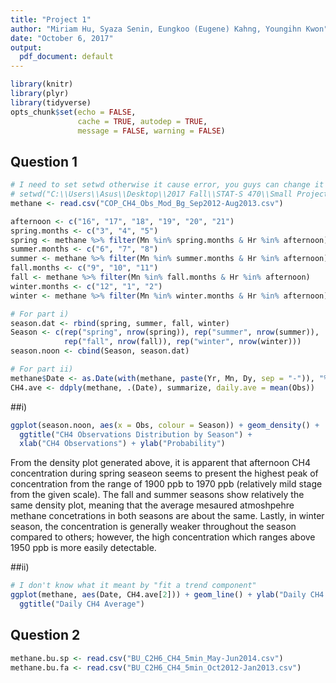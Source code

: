 ```yaml
---
title: "Project 1"
author: "Miriam Hu, Syaza Senin, Eungkoo (Eugene) Kahng, Youngihn Kwon"
date: "October 6, 2017"
output:
  pdf_document: default
---
```



```r
library(knitr)
library(plyr)
library(tidyverse)
opts_chunk$set(echo = FALSE,
               cache = TRUE, autodep = TRUE,
               message = FALSE, warning = FALSE)
```


## Question 1

```r
# I need to set setwd otherwise it cause error, you guys can change it
# setwd("C:\\Users\\Asus\\Desktop\\2017 Fall\\STAT-S 470\\Small Projects\\Small Project 1")
methane <- read.csv("COP_CH4_Obs_Mod_Bg_Sep2012-Aug2013.csv")

afternoon <- c("16", "17", "18", "19", "20", "21")
spring.months <- c("3", "4", "5")
spring <- methane %>% filter(Mn %in% spring.months & Hr %in% afternoon)
summer.months <- c("6", "7", "8")
summer <- methane %>% filter(Mn %in% summer.months & Hr %in% afternoon)
fall.months <- c("9", "10", "11")
fall <- methane %>% filter(Mn %in% fall.months & Hr %in% afternoon)
winter.months <- c("12", "1", "2")
winter <- methane %>% filter(Mn %in% winter.months & Hr %in% afternoon)

# For part i)
season.dat <- rbind(spring, summer, fall, winter)
Season <- c(rep("spring", nrow(spring)), rep("summer", nrow(summer)),
            rep("fall", nrow(fall)), rep("winter", nrow(winter)))
season.noon <- cbind(Season, season.dat)

# For part ii)
methane$Date <- as.Date(with(methane, paste(Yr, Mn, Dy, sep = "-")), "%Y-%m-%d")
CH4.ave <- ddply(methane, .(Date), summarize, daily.ave = mean(Obs))
```


##i) 

```r
ggplot(season.noon, aes(x = Obs, colour = Season)) + geom_density() + 
  ggtitle("CH4 Observations Distribution by Season") + 
  xlab("CH4 Observations") + ylab("Probability")
```

From the density plot generated above, it is apparent that afternoon CH4 concentration during spring seaseon seems to present the highest peak of concentration from the range of 1900 ppb to 1970 ppb (relatively mild stage from the given scale). The fall and summer seasons show relatively the same density plot, meaning that the average mesaured atmoshpehre methane concetrations in both seasons are about the same. Lastly, in winter season, the concentration is generally weaker throughout the season compared to others; however, the high concentration which ranges above 1950 ppb is more easily detectable.


##ii)

```r
# I don't know what it meant by "fit a trend component"
ggplot(methane, aes(Date, CH4.ave[2])) + geom_line() + ylab("Daily CH4 Average") +
  ggtitle("Daily CH4 Average")
```


## Question 2

```r
methane.bu.sp <- read.csv("BU_C2H6_CH4_5min_May-Jun2014.csv")
methane.bu.fa <- read.csv("BU_C2H6_CH4_5min_Oct2012-Jan2013.csv")
```